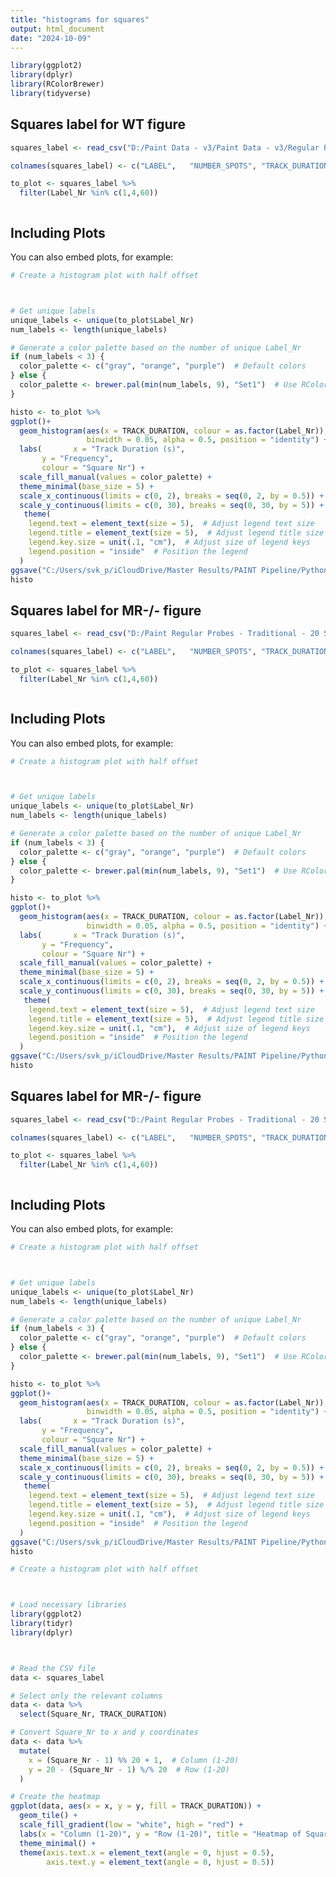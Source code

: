 ---
title: "histograms for squares"
output: html_document
date: "2024-10-09"
---

```{r setup, include=FALSE}
library(ggplot2)
library(dplyr)
library(RColorBrewer)
library(tidyverse)


```

## Squares label for WT figure


```{r echo=FALSE, fig.fullwidth=TRUE, fig.height=10, fig.width=24}
squares_label <- read_csv("D:/Paint Data - v3/Paint Data - v3/Regular Probes/Paint Regular Probes - 20 Squares - 2 DR/230516/230516-Exp-3-A3-1-threshold-20/TrackMate Tracks/230516-Exp-3-A3-1-threshold-20-tracks-label.csv")

colnames(squares_label) <- c("LABEL",	"NUMBER_SPOTS",	"TRACK_DURATION",	"TRACK_X_LOCATION",	"TRACK_Y_LOCATION",	"DIFFUSION_COEFFICIENT", "Square_Nr",	"Label_Nr")

to_plot <- squares_label %>%
  filter(Label_Nr %in% c(1,4,60))



```

## Including Plots

You can also embed plots, for example:

```{r echo=FALSE, fig.fullwidth=TRUE, fig.height=4, fig.width=4}
# Create a histogram plot with half offset



# Get unique labels
unique_labels <- unique(to_plot$Label_Nr)
num_labels <- length(unique_labels)

# Generate a color palette based on the number of unique Label_Nr
if (num_labels < 3) {
  color_palette <- c("gray", "orange", "purple")  # Default colors
} else {
  color_palette <- brewer.pal(min(num_labels, 9), "Set1")  # Use RColorBrewer
}

histo <- to_plot %>%
ggplot()+
  geom_histogram(aes(x = TRACK_DURATION, colour = as.factor(Label_Nr)),
                 binwidth = 0.05, alpha = 0.5, position = "identity") +
  labs(       x = "Track Duration (s)",
       y = "Frequency",
       colour = "Square Nr") +
  scale_fill_manual(values = color_palette) +
  theme_minimal(base_size = 5) +
  scale_x_continuous(limits = c(0, 2), breaks = seq(0, 2, by = 0.5)) +
  scale_y_continuous(limits = c(0, 30), breaks = seq(0, 30, by = 5)) +
   theme(
    legend.text = element_text(size = 5),  # Adjust legend text size
    legend.title = element_text(size = 5),  # Adjust legend title size
    legend.key.size = unit(.1, "cm"),  # Adjust size of legend keys
    legend.position = "inside"  # Position the legend
  )
ggsave("C:/Users/svk_p/iCloudDrive/Master Results/PAINT Pipeline/Python and R Code/Paint-R/Figures/Traditional/Histo.png", width = 2, height=2)
histo


```

## Squares label for MR-/- figure


```{r echo=FALSE, fig.fullwidth=TRUE, fig.height=10, fig.width=24}
squares_label <- read_csv("D:/Paint Regular Probes - Traditional - 20 Squares - 2 DR/230516/230516-Exp-3-A3-1-threshold-20/tracks/230516-Exp-3-A3-1-threshold-20-full-tracks_label.csv")

colnames(squares_label) <- c("LABEL",	"NUMBER_SPOTS",	"TRACK_DURATION",	"TRACK_X_LOCATION",	"TRACK_Y_LOCATION",	"Square_Nr",	"Label_Nr")

to_plot <- squares_label %>%
  filter(Label_Nr %in% c(1,4,60))



```

## Including Plots

You can also embed plots, for example:

```{r echo=FALSE, fig.fullwidth=TRUE, fig.height=2, fig.width=2}
# Create a histogram plot with half offset



# Get unique labels
unique_labels <- unique(to_plot$Label_Nr)
num_labels <- length(unique_labels)

# Generate a color palette based on the number of unique Label_Nr
if (num_labels < 3) {
  color_palette <- c("gray", "orange", "purple")  # Default colors
} else {
  color_palette <- brewer.pal(min(num_labels, 9), "Set1")  # Use RColorBrewer
}

histo <- to_plot %>%
ggplot()+
  geom_histogram(aes(x = TRACK_DURATION, colour = as.factor(Label_Nr)),
                 binwidth = 0.05, alpha = 0.5, position = "identity") +
  labs(       x = "Track Duration (s)",
       y = "Frequency",
       colour = "Square Nr") +
  scale_fill_manual(values = color_palette) +
  theme_minimal(base_size = 5) +
  scale_x_continuous(limits = c(0, 2), breaks = seq(0, 2, by = 0.5)) +
  scale_y_continuous(limits = c(0, 30), breaks = seq(0, 30, by = 5)) +
   theme(
    legend.text = element_text(size = 5),  # Adjust legend text size
    legend.title = element_text(size = 5),  # Adjust legend title size
    legend.key.size = unit(.1, "cm"),  # Adjust size of legend keys
    legend.position = "inside"  # Position the legend
  )
ggsave("C:/Users/svk_p/iCloudDrive/Master Results/PAINT Pipeline/Python and R Code/Paint-R/Figures/Traditional/Histo2.png", width = 2, height=1)
histo


```


## Squares label for MR-/- figure


```{r echo=FALSE, fig.fullwidth=TRUE, fig.height=10, fig.width=24}
squares_label <- read_csv("D:/Paint Regular Probes - Traditional - 20 Squares - 2 DR/240814/240814-Exp-3-A3-1-threshold-10/tracks/240814-Exp-3-A3-1-threshold-10-full-tracks_label.csv")

colnames(squares_label) <- c("LABEL",	"NUMBER_SPOTS",	"TRACK_DURATION",	"TRACK_X_LOCATION",	"TRACK_Y_LOCATION",	"Square_Nr",	"Label_Nr")

to_plot <- squares_label %>%
  filter(Label_Nr %in% c(1,4,60))



```

## Including Plots

You can also embed plots, for example:

```{r echo=FALSE, fig.fullwidth=TRUE, fig.height=2, fig.width=2}
# Create a histogram plot with half offset



# Get unique labels
unique_labels <- unique(to_plot$Label_Nr)
num_labels <- length(unique_labels)

# Generate a color palette based on the number of unique Label_Nr
if (num_labels < 3) {
  color_palette <- c("gray", "orange", "purple")  # Default colors
} else {
  color_palette <- brewer.pal(min(num_labels, 9), "Set1")  # Use RColorBrewer
}

histo <- to_plot %>%
ggplot()+
  geom_histogram(aes(x = TRACK_DURATION, colour = as.factor(Label_Nr)),
                 binwidth = 0.05, alpha = 0.5, position = "identity") +
  labs(       x = "Track Duration (s)",
       y = "Frequency",
       colour = "Square Nr") +
  scale_fill_manual(values = color_palette) +
  theme_minimal(base_size = 5) +
  scale_x_continuous(limits = c(0, 2), breaks = seq(0, 2, by = 0.5)) +
  scale_y_continuous(limits = c(0, 30), breaks = seq(0, 30, by = 5)) +
   theme(
    legend.text = element_text(size = 5),  # Adjust legend text size
    legend.title = element_text(size = 5),  # Adjust legend title size
    legend.key.size = unit(.1, "cm"),  # Adjust size of legend keys
    legend.position = "inside"  # Position the legend
  )
ggsave("C:/Users/svk_p/iCloudDrive/Master Results/PAINT Pipeline/Python and R Code/Paint-R/Figures/Traditional/Histo2.png", width = 2, height=1)
histo


```



```{r echo=FALSE, fig.fullwidth=TRUE, fig.height=12, fig.width=12}
# Create a histogram plot with half offset



# Load necessary libraries
library(ggplot2)
library(tidyr)
library(dplyr)



# Read the CSV file
data <- squares_label

# Select only the relevant columns
data <- data %>%
  select(Square_Nr, TRACK_DURATION)

# Convert Square_Nr to x and y coordinates
data <- data %>%
  mutate(
    x = (Square_Nr - 1) %% 20 + 1,  # Column (1-20)
    y = 20 - (Square_Nr - 1) %/% 20  # Row (1-20)
  )

# Create the heatmap
ggplot(data, aes(x = x, y = y, fill = TRACK_DURATION)) +
  geom_tile() +
  scale_fill_gradient(low = "white", high = "red") +
  labs(x = "Column (1-20)", y = "Row (1-20)", title = "Heatmap of Square Density") +
  theme_minimal() +
  theme(axis.text.x = element_text(angle = 0, hjust = 0.5),
        axis.text.y = element_text(angle = 0, hjust = 0.5))


```
